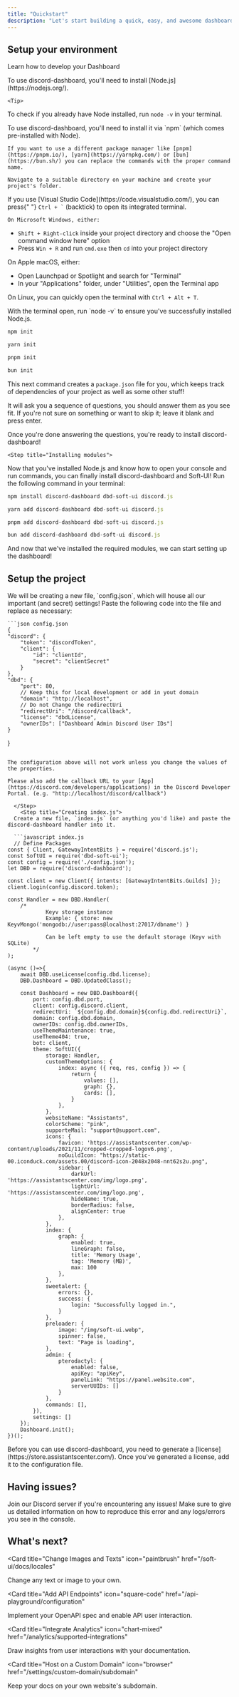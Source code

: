 ```yaml
---
title: "Quickstart"
description: "Let's start building a quick, easy, and awesome dashboard in 5 minutes!"
---
```


## Setup your environment

Learn how to develop your Dashboard

<Steps>
  <Step title="Installing Node.js">
    To use discord-dashboard, you'll need to install [Node.js](https://nodejs.org/).

    <Tip>

To check if you already have Node installed, run `node -v` in your terminal.

</Tip>

  </Step>
  <Step title="Setting up your project">
    To use discord-dashboard, you'll need to install it via `npm` (which comes pre-installed with Node).

    If you want to use a different package manager like [pnpm](https://pnpm.io/), [yarn](https://yarnpkg.com/) or [bun](https://bun.sh/) you can replace the commands with the proper command name.

    Navigate to a suitable directory on your machine and create your project's folder.

  </Step>
  <Step title="Opening the terminal">

<Tip>
  If you use [Visual Studio Code](https://code.visualstudio.com/), you can press{" "}
  <code>Ctrl + `</code> (backtick) to open its integrated terminal.
</Tip>

    On Microsoft Windows, either:

- `Shift + Right-click` inside your project directory and choose the "Open command window here" option
- Press `Win + R` and run `cmd.exe` then `cd` into your project directory

On Apple macOS, either:

- Open Launchpad or Spotlight and search for "Terminal"
- In your "Applications" folder, under "Utilities", open the Terminal app

On Linux, you can quickly open the terminal with `Ctrl + Alt + T`.

  </Step>
  <Step title="Verifying Node is installed">
  With the terminal open, run `node -v` to ensure you've successfully installed Node.js.
  </Step>
    <Step title="Initiating a project folder">
  <CodeGroup>

```bash npm
npm init
```

```bash yarn
yarn init
```

```bash pnpm
pnpm init
```

```bash bun
bun init
```

</CodeGroup>

This next command creates a `package.json` file for you, which keeps track of dependencies of your project as well as some other stuff!

It will ask you a sequence of questions, you should answer them as you see fit. If you're not sure on something or want to skip it; leave it blank and press enter.

Once you're done answering the questions, you're ready to install discord-dashboard!

  </Step>

    <Step title="Installing modules">

Now that you've installed Node.js and know how to open your console and run commands, you can finally install discord-dashboard and Soft-UI!
Run the following command in your terminal:

  <CodeGroup>

```javascript npm
npm install discord-dashboard dbd-soft-ui discord.js
```

```javascript yarn
yarn add discord-dashboard dbd-soft-ui discord.js
```

```javascript pnpm
pnpm add discord-dashboard dbd-soft-ui discord.js
```

```javascript bun
bun add discord-dashboard dbd-soft-ui discord.js
```

</CodeGroup>

And now that we've installed the required modules, we can start setting up the dashboard!

  </Step>
</Steps>

## Setup the project

<Steps>
  <Step title="Creating config.json">
    We will be creating a new file, `config.json`, which will house all our
    important (and secret) settings! Paste the following code into the file and
    replace as necessary:

    ```json config.json
    {
    "discord": {
        "token": "discordToken",
        "client": {
            "id": "clientId",
            "secret": "clientSecret"
        }
    },
    "dbd": {
        "port": 80,
        // Keep this for local development or add in yout domain
        "domain": "http://localhost",
        // Do not Change the redirectUri
        "redirectUri": "/discord/callback",
        "license": "dbdLicense",
        "ownerIDs": ["Dashboard Admin Discord User IDs"]
    }

}

````

The configuration above will not work unless you change the values of the properties.

Please also add the callback URL to your [App](https://discord.com/developers/applications) in the Discord Developer Portal. (e.g. "http://localhost/discord/callback")

  </Step>
    <Step title="Creating index.js">
  Create a new file, `index.js` (or anything you'd like) and paste the discord-dashboard handler into it.

  ```javascript index.js
  // Define Packages
const { Client, GatewayIntentBits } = require('discord.js');
const SoftUI = require('dbd-soft-ui');
const config = require('./config.json');
let DBD = require('discord-dashboard');

const client = new Client({ intents: [GatewayIntentBits.Guilds] });
client.login(config.discord.token);

const Handler = new DBD.Handler(
    /*
            Keyv storage instance
            Example: { store: new KeyvMongo('mongodb://user:pass@localhost:27017/dbname') }

            Can be left empty to use the default storage (Keyv with SQLite)
        */
);

(async ()=>{
    await DBD.useLicense(config.dbd.license);
    DBD.Dashboard = DBD.UpdatedClass();

    const Dashboard = new DBD.Dashboard({
        port: config.dbd.port,
        client: config.discord.client,
        redirectUri: `${config.dbd.domain}${config.dbd.redirectUri}`,
        domain: config.dbd.domain,
        ownerIDs: config.dbd.ownerIDs,
        useThemeMaintenance: true,
        useTheme404: true,
        bot: client,
        theme: SoftUI({
            storage: Handler,
            customThemeOptions: {
                index: async ({ req, res, config }) => {
                    return {
                        values: [],
                        graph: {},
                        cards: [],
                    }
                },
            },
            websiteName: "Assistants",
            colorScheme: "pink",
            supporteMail: "support@support.com",
            icons: {
                favicon: 'https://assistantscenter.com/wp-content/uploads/2021/11/cropped-cropped-logov6.png',
                noGuildIcon: "https://static-00.iconduck.com/assets.00/discord-icon-2048x2048-nnt62s2u.png",
                sidebar: {
                    darkUrl: 'https://assistantscenter.com/img/logo.png',
                    lightUrl: 'https://assistanscenter.com/img/logo.png',
                    hideName: true,
                    borderRadius: false,
                    alignCenter: true
                },
            },
            index: {
                graph: {
                    enabled: true,
                    lineGraph: false,
                    title: 'Memory Usage',
                    tag: 'Memory (MB)',
                    max: 100
                },
            },
            sweetalert: {
                errors: {},
                success: {
                    login: "Successfully logged in.",
                }
            },
            preloader: {
                image: "/img/soft-ui.webp",
                spinner: false,
                text: "Page is loading",
            },
            admin: {
                pterodactyl: {
                    enabled: false,
                    apiKey: "apiKey",
                    panelLink: "https://panel.website.com",
                    serverUUIDs: []
                }
            },
            commands: [],
        }),
        settings: []
    });
    Dashboard.init();
})();
````

  </Step>

  <Step title="Generating a license">
  Before you can use discord-dashboard, you need to generate a [license](https://store.assistantscenter.com/).
  Once you've generated a license, add it to the configuration file.
  </Step>
</Steps>

## Having issues?

Join our Discord server if you're encountering any issues!
Make sure to give us detailed information on how to reproduce this error and any logs/errors you see in the console.

## What's next?

<CardGroup>

<Card
  title="Change Images and Texts"
  icon="paintbrush"
  href="/soft-ui/docs/locales"
>
  Change any text or image to your own.
</Card>

<Card
  title="Add API Endpoints"
  icon="square-code"
  href="/api-playground/configuration"
>
  Implement your OpenAPI spec and enable API user interaction.
</Card>

<Card
  title="Integrate Analytics"
  icon="chart-mixed"
  href="/analytics/supported-integrations"
>
  Draw insights from user interactions with your documentation.
</Card>

<Card
  title="Host on a Custom Domain"
  icon="browser"
  href="/settings/custom-domain/subdomain"
>
  Keep your docs on your own website's subdomain.
</Card>

</CardGroup>
